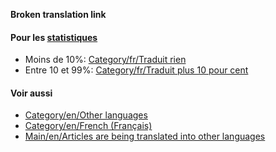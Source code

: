 '''Broken translation link'''{{en/-}}{{en/Bilingual box| Fr
| Cette page est un index des différents ''' articles à traduire en français''' dans le wiki d'OpenTTD.<br/>Les articles avec les modèles {{s|Traduction/Fr}} et {{s|Attente de traduction/Fr}} sont automatiquement inclus dans cette catégorie.
| ''This page provides an index for a wide range of '''articles to be translated into French''' in OpenTTD Wiki.<br/>Articles with {{s|Traduction/Fr}} and {{s|Attente de traduction/Fr}} templates are automatically included here.''}}


====Pour les [[Category/en/Other languages|statistiques]]====
*Moins de 10%: [[Category/fr/Traduit rien]]
*Entre 10 et 99%: [[Category/fr/Traduit plus 10 pour cent]]

====Voir aussi====
*[[Category/en/Other languages]]
*[[Category/en/French (Français)]]
*[[Main/en/Articles are being translated into other languages]]
